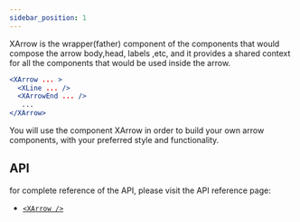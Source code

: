 ```yaml
---
sidebar_position: 1
---
```


XArrow is the wrapper(father) component of the components that would compose the arrow body,head, labels ,etc,
and it provides a shared context for all the components that would be used inside the arrow.

```jsx
<XArrow ... >
  <XLine ... />
  <XArrowEnd ... />
   ...
</XArrow>
```
You will use the component XArrow in order to build your own arrow components, with your preferred style and functionality.

## API
for complete reference of the API, please visit the API reference page:
- [`<XArrow />`](/docs/api/xarrow)